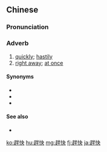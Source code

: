 {{also|赶快}}
==Chinese==
{{zh-forms|s=赶快}}

===Pronunciation===
{{zh-pron
|m=gǎnkuài
|c=gon2 faai3
|cat=adv
}}

===Adverb===
{{zh-adv}}

# [[quickly]]; [[hastily]]
# [[right away]]; [[at once]]

====Synonyms====
{{zh-dial|趕緊}}
* {{zh-l|急速}}
* {{zh-l|快速}}
* {{zh-l|迅速}}

====See also====
* {{zh-l|馬上}}

{{zh-cat|Elementary}}

[[ko:趕快]]
[[hu:趕快]]
[[mg:趕快]]
[[fj:趕快]]
[[ja:趕快]]